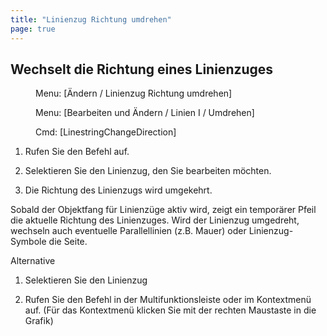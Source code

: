 ```yaml
---
title: "Linienzug Richtung umdrehen"
page: true
---
```

## Wechselt die Richtung eines Linienzuges
<GeoMapper> <Menu> Menu: [Ändern / Linienzug Richtung umdrehen] </Menu> </GeoMapper>
<GeoDesigner> <Menu> Menu: [Bearbeiten und Ändern / Linien I / Umdrehen] </Menu> 
 <Menu> Cmd: [LinestringChangeDirection] </Menu> 
</GeoDesigner>

1. Rufen Sie den Befehl auf.

2. Selektieren Sie den Linienzug, den Sie bearbeiten m&#246;chten.

3. Die Richtung des Linienzugs wird umgekehrt.




<Success>
Sobald der Objektfang f&#252;r Linienz&#252;ge aktiv wird, zeigt ein tempor&#228;rer Pfeil die aktuelle Richtung des Linienzuges.
Wird der Linienzug umgedreht, wechseln auch eventuelle Parallellinien (z.B. Mauer) oder Linienzug-Symbole die Seite.
</Success>


Alternative


1. Selektieren Sie den Linienzug

2. Rufen Sie den Befehl in der Multifunktionsleiste oder im Kontextmen&#252; auf. (F&#252;r das Kontextmen&#252; klicken Sie mit der rechten Maustaste in die Grafik)



